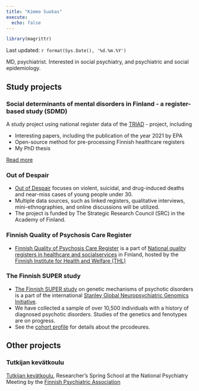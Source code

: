 ```yaml
---
title: "Kimmo Suokas"
execute:
  echo: false
---
```


```r
library(magrittr)
```

Last updated: `r format(Sys.Date(), '%d.%m.%Y')`

MD, psychiatrist. Interested in social psychiatry, and psychiatric and social epidemiology.

## Study projects

### Social determinants of mental disorders in Finland - a register-based study (SDMD)

A study project using national register data of the [TRIAD](https://thl.fi/fi/tutkimus-ja-kehittaminen/tutkimukset-ja-hankkeet/epaonnen-kolmikko-mielenterveyden-hairiot-somaattinen-sairastavuus-ja-sosiaalinen-syrjaytyminen-elamankaarella-triad-){target="_blank"} - project, including

-   Interesting papers, including the publication of the year 2021 by EPA
-   Open-source method for pre-processing Finnish healthcare registers
-   My PhD thesis

[Read more](sdmd/index.html)

### Out of Despair

-   [Out of Despair](https://ulosepatoivosta.fi/en/){target="_blank"} focuses on violent, suicidal, and drug-induced deaths and near-miss cases of young people under 30.
-   Multiple data sources, such as linked registers, qualitative interviews, mini-ethnographies, and online discussions will be utilized.
-   The project is funded by The Strategic Research Council (SRC) in the Academy of Finland.

### Finnish Quality of Psychosis Care Register

-   [Finnish Quality of Psychosis Care Register](https://repo.thl.fi/sites/laaturekisterit/psykoosienhoidonrekisteri.html){target="_blank"} is a part of [National quality registers in healthcare and socialservices](https://thl.fi/fi/web/sote-palvelujen-johtaminen/arviointi-ja-seuranta/sote-tietopohja/terveydenhuollon-kansalliset-laaturekisterit/kansallisten-laaturekisterien-raportit) in Finland, hosted by the [Finnish Institute for Health and Welfare (THL)](https://thl.fi/en/web/thlfi-en){target="_blank"}

### The Finnish SUPER study

-   [The Finnish SUPER study](https://www.superfinland.fi/in-english){target="_blank"} on genetic mechanisms of psychotic disorders is a part of the international [Stanley Global Neuropsychiatric Genomics Initiative](https://www.broadinstitute.org/stanley-center-psychiatric-research/stanley-global){target="_blank"}.
-   We have collected a sample of over 10,500 individuals with a history of diagnosed psychotic disorders. Studies of the genetics and fenotypes are on progress.
-   See the [cohort profile](https://bmjopen.bmj.com/content/13/4/e070710){target="_blank"} for details about the prcodeures.

## Other projects

### Tutkijan kevätkoulu

[Tutkijan kevätkoulu](https://kmmsks.github.io/tkk/), Researcher’s Spring School at the National Psychiatry Meeting by the [Finnish Psychiatric Association](www.psy.fi)
